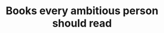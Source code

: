 ---
title: "Books every ambitious person should read"
description: "Description of your new file."
sidebarTitle: "Booklist"
icon: "book"
---